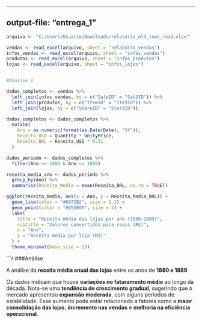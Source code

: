 
---

output-file: "entrega_1"
---

```r
arquivo <- "C:/Users/Usuario/Downloads/relatorio_old_town_road.xlsx"

vendas <- read_excel(arquivo, sheet = "relatorio_vendas")
infos_vendas <- read_excel(arquivo, sheet = "infos_vendas")
produtos <- read_excel(arquivo, sheet = "infos_produtos")
lojas <- read_excel(arquivo, sheet = "infos_lojas")


#Analise 1

dados_completos <- vendas %>%
  left_join(infos_vendas, by = c("SaleID" = "Sal3ID")) %>%
  left_join(produtos, by = c("ItemID" = "Ite3ID")) %>%
  left_join(lojas, by = c("StoreID" = "Stor3ID"))

dados_completos <- dados_completos %>%
  mutate(
    Ano = as.numeric(format(as.Date(Date), "%Y")),
    Receita_USD = Quantity * UnityPrice,
    Receita_BRL = Receita_USD * 5.31
  )

dados_periodo <- dados_completos %>%
  filter(Ano >= 1880 & Ano <= 1889)

receita_media_ano <- dados_periodo %>%
  group_by(Ano) %>%
  summarise(Receita_Media = mean(Receita_BRL, na.rm = TRUE))
```


```r
ggplot(receita_media, aes(x = Ano, y = Receita_Media_BRL)) +
  geom_line(color = "#0072B2", size = 1.2) +
  geom_point(color = "#D55E00", size = 3) +
  labs(
    title = "Receita média das lojas por ano (1880–1889)",
    subtitle = "Valores convertidos para reais (R$)",
    x = "Ano",
    y = "Receita média por loja (R$)"
  ) +
  theme_minimal(base_size = 13)
```


```r


###Análise

A análise da **receita média anual das lojas** entre os anos de **1880 e 1889** 

Os dados indicam que houve **variações no faturamento médio** ao longo da década. Nota-se uma **tendência de crescimento gradual**, sugerindo que o mercado apresentou **expansão moderada**, com alguns períodos de estabilidade. Esse aumento pode estar relacionado a fatores como a **maior consolidação das lojas**, **incremento nas vendas** e **melhoria na eficiência operacional**.





